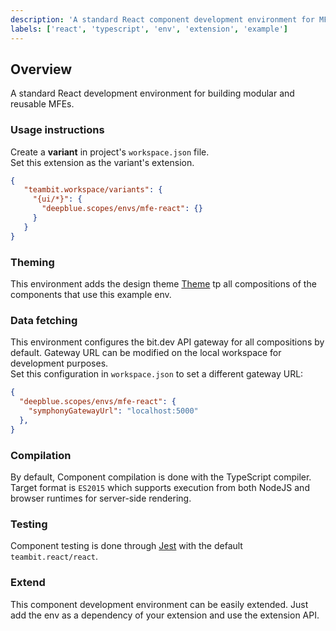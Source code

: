 ```yaml
---
description: 'A standard React component development environment for MFEs'
labels: ['react', 'typescript', 'env', 'extension', 'example']
---
```


## Overview

A standard React development environment for building modular and reusable MFEs.

### Usage instructions

Create a **variant** in project's `workspace.json` file.  
Set this extension as the variant's extension.

```json
{
   "teambit.workspace/variants": {
     "{ui/*}": {
       "deepblue.scopes/envs/mfe-react": {}
     }
   }
}
```

### Theming
This environment adds the design theme [Theme](https://bit.dev/deepblue/design/theme-context) tp all compositions of the components that use this example env.

### Data fetching
This environment configures the bit.dev API gateway for all compositions by default.
Gateway URL can be modified on the local workspace for development purposes.  
Set this configuration in `workspace.json` to set a different gateway URL:

```json
{
  "deepblue.scopes/envs/mfe-react": {
    "symphonyGatewayUrl": "localhost:5000"
  },
}
```

### Compilation
By default, Component compilation is done with the TypeScript compiler. Target format is `ES2015` which
supports execution from both NodeJS and browser runtimes for server-side rendering.

### Testing
Component testing is done through [Jest](https://jestjs.io/) with the default `teambit.react/react`. 

### Extend
This component development environment can be easily extended. Just add the env as a dependency of your extension
and use the extension API.
